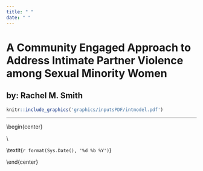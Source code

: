 ```yaml
---
title: " "
date: " "
---
```


# A Community Engaged Approach to Address Intimate Partner Violence among Sexual Minority Women

## by: Rachel M. Smith

```r
knitr::include_graphics('graphics/inputsPDF/intmodel.pdf')
```



\begin{center}

\Large{\textit{A thesis submitted in partial fulfillment of the}} \\
  
  
\Large{\textit{requirements for the degree of}} \\
  
  
\Large{\textit{Master of Science}} \\
  
  
\Large{\textit{in}} \\
  
  
\Large{\textit{Psychology}}
  
  
\end{center} 
  
   
-----

\begin{center}

\textbf{\textit{Portland State University}} \\
  
\textit{`r format(Sys.Date(), '%d %b %Y')`}

\end{center}